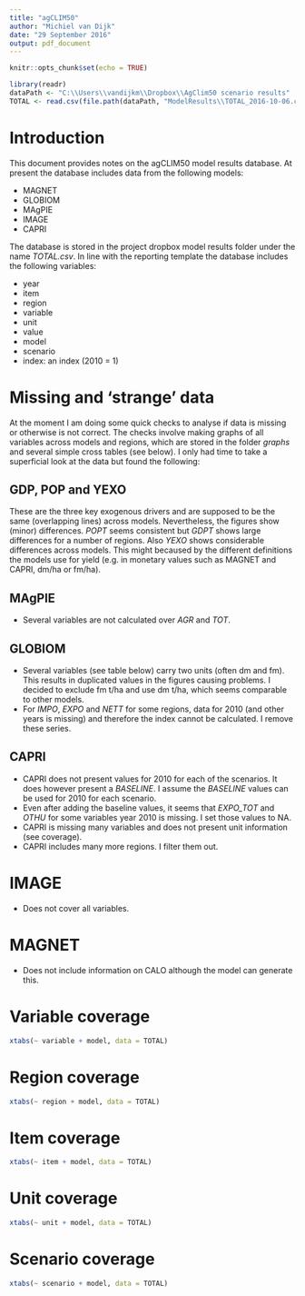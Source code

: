 ```yaml
---
title: "agCLIM50"
author: "Michiel van Dijk"
date: "29 September 2016"
output: pdf_document
---
```


```r
knitr::opts_chunk$set(echo = TRUE)
```

```r
library(readr)
dataPath <- "C:\\Users\\vandijkm\\Dropbox\\AgClim50 scenario results"
TOTAL <- read.csv(file.path(dataPath, "ModelResults\\TOTAL_2016-10-06.csv"))
```

# Introduction
This document provides notes on the agCLIM50 model results database. At present the database includes data from the following models:

* MAGNET
* GLOBIOM
* MAgPIE
* IMAGE
* CAPRI

The database is stored in the project dropbox model results folder under the name _TOTAL.csv_. In line with the reporting template the database includes the following variables:

- year
- item
- region
- variable
- unit
- value 
- model
- scenario
- index: an index (2010 = 1)

# Missing and 'strange' data
At the moment I am doing some quick checks to analyse if data is missing or otherwise is not correct. The checks involve making graphs of all variables across models and regions, which are stored in the folder _graphs_ and several simple cross tables (see below). I only had time to take a superficial look at the data but found the following:

## GDP, POP and YEXO
These are the three key exogenous drivers and are supposed to be the same (overlapping lines) across models. Nevertheless, the figures show (minor) differences. *POPT* seems consistent but *GDPT* shows large differences for a number of regions. Also *YEXO* shows considerable differences across models. This might becaused by the different definitions the models use for yield (e.g. in monetary values such as MAGNET and CAPRI, dm/ha or fm/ha).

## MAgPIE
* Several variables are not calculated over _AGR_ and _TOT_.

## GLOBIOM
* Several variables (see table below) carry two units (often dm and fm). This results in duplicated values in the figures causing problems. I decided to exclude fm t/ha and use dm t/ha, which seems comparable to other models.
* For _IMPO_, _EXPO_ and _NETT_ for some regions, data for 2010 (and other years is missing) and therefore the index cannot be calculated. I remove these series.

## CAPRI
* CAPRI does not present values for 2010 for each of the scenarios. It does however present a _BASELINE_. I assume the _BASELINE_ values can be used for 2010 for each scenario.
* Even after adding the baseline values, it seems that _EXPO_TOT_ and _OTHU_ for some variables year 2010 is missing. I set those values to NA.
* CAPRI is missing many variables and does not present unit information (see coverage).
* CAPRI includes many more regions. I filter them out. 

# IMAGE
* Does not cover all variables.

# MAGNET
* Does not include information on CALO although the model can generate this. 


\newpage
# Variable coverage
```r
xtabs(~ variable + model, data = TOTAL)
```

\newpage
# Region coverage
```r
xtabs(~ region + model, data = TOTAL)
```

\newpage
# Item coverage
```r
xtabs(~ item + model, data = TOTAL)
```

\newpage
# Unit coverage
```r
xtabs(~ unit + model, data = TOTAL)
```

\newpage
# Scenario coverage
```r
xtabs(~ scenario + model, data = TOTAL)
```
